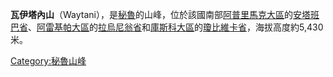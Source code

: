 {{Coord|14|39|29|S|72|28|4|W|display=title}}

'''瓦伊塔內山'''（Waytani），是[[秘魯|秘魯]]的山峰，位於該國南部[[阿普里馬克大區|阿普里馬克大區]]的[[安塔班巴省|安塔班巴省]]、[[阿雷基帕大區|阿雷基帕大區]]的[[拉烏尼翁省_(秘魯)|拉烏尼翁省]]和[[庫斯科大區|庫斯科大區]]的[[瓊比維卡省|瓊比維卡省]]，海拔高度約5,430米。

{{Peru-geo-stub}}
[[Category:秘魯山峰|Category:秘魯山峰]]